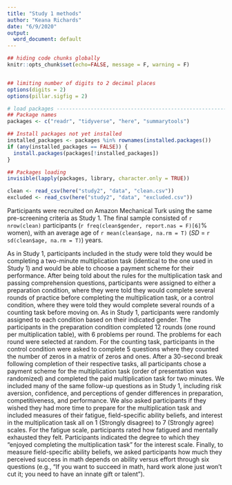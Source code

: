 ```yaml
---
title: "Study 1 methods"
author: "Keana Richards"
date: "6/9/2020"
output:
  word_document: default
---
```


```r

## hiding code chunks globally 
knitr::opts_chunk$set(echo=FALSE, message = F, warning = F)


## limiting number of digits to 2 decimal places
options(digits = 2)
options(pillar.sigfig = 2)

# load packages -----------------------------------------------------------
## Package names
packages <- c("readr", "tidyverse", "here", "summarytools")

## Install packages not yet installed
installed_packages <- packages %in% rownames(installed.packages())
if (any(installed_packages == FALSE)) {
  install.packages(packages[!installed_packages])
}

## Packages loading
invisible(lapply(packages, library, character.only = TRUE))

clean <- read_csv(here("study2", "data", "clean.csv"))
excluded <- read_csv(here("study2", "data", "excluded.csv"))

```

Participants were recruited on Amazon Mechanical Turk using the same pre-screening criteria as Study 1. The final sample consisted of `r nrow(clean)` participants (`r freq(clean$gender, report.nas = F)[6]`% women), with an average age of `r mean(clean$age, na.rm = T)` (*SD* = `r sd(clean$age, na.rm = T)`) years. 

As in Study 1, participants included in the study were told they would be completing a two-minute multiplication task (identical to the one used in Study 1) and would be able to choose a payment scheme for their performance. After being told about the rules for the multiplication task and passing comprehension questions, participants were assigned to either a preparation condition, where they were told they would complete several rounds of practice before completing the multiplication task, or a control condition, where they were told they would complete several rounds of a counting task before moving on. As in Study 1, participants were randomly assigned to each condition based on their indicated gender. The participants in the preparation condition completed 12 rounds (one round per multiplication table), with 6 problems per round. The problems for each round were selected at random. For the counting task, participants in the control condition were asked to complete 5 questions where they counted the number of zeros in a matrix of zeros and ones. After a 30-second break following completion of their respective tasks, all participants chose a payment scheme for the multiplication task (order of presentation was randomized) and completed the paid multiplication task for two minutes. We included many of the same follow-up questions as in Study 1, including risk aversion, confidence, and perceptions of gender differences in preparation, competitiveness, and performance. We also asked participants if they wished they had more time to prepare for the multiplication task and included measures of their fatigue, field-specific ability beliefs, and interest in the multiplication task all on 1 (Strongly disagree) to 7 (Strongly agree) scales. For the fatigue scale, participants rated how fatigued and mentally exhausted they felt. Participants indicated the degree to which they "enjoyed completing the multiplication task" for the interest scale. Finally, to measure field-specific ability beliefs, we asked participants how much they perceived success in math depends on ability versus effort through six questions (e.g., "If you want to succeed in math, hard work alone just won't cut it; you need to have an innate gift or talent"). 
